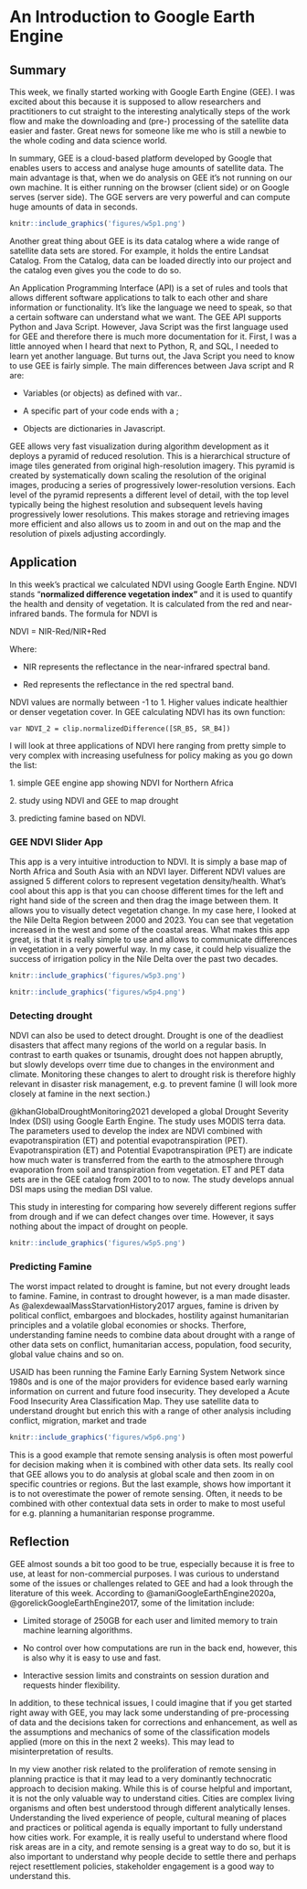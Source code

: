 # An Introduction to Google Earth Engine

## Summary

This week, we finally started working with Google Earth Engine (GEE). I was excited about this because it is supposed to allow researchers and practitioners to cut straight to the interesting analytically steps of the work flow and make the downloading and (pre-) processing of the satellite data easier and faster. Great news for someone like me who is still a newbie to the whole coding and data science world.

In summary, GEE is a cloud-based platform developed by Google that enables users to access and analyse huge amounts of satellite data. The main advantage is that, when we do analysis on GEE it's not running on our own machine. It is either running on the browser (client side) or on Google serves (server side). The GGE servers are very powerful and can compute huge amounts of data in seconds.

```r
knitr::include_graphics('figures/w5p1.png')

```

Another great thing about GEE is its data catalog where a wide range of satellite data sets are stored. For example, it holds the entire Landsat Catalog. From the Catalog, data can be loaded directly into our project and the catalog even gives you the code to do so.

An Application Programming Interface (API) is a set of rules and tools that allows different software applications to talk to each other and share information or functionality. It's like the language we need to speak, so that a certain software can understand what we want. The GEE API supports Python and Java Script. However, Java Script was the first language used for GEE and therefore there is much more documentation for it. First, I was a little annoyed when I heard that next to Python, R, and SQL, I needed to learn yet another language. But turns out, the Java Script you need to know to use GEE is fairly simple. The main differences between Java script and R are:

-   Variables (or objects) as defined with var..

-   A specific part of your code ends with a ;

-   Objects are dictionaries in Javascript.

GEE allows very fast visualization during algorithm development as it deploys a pyramid of reduced resolution. This is a hierarchical structure of image tiles generated from original high-resolution imagery. This pyramid is created by systematically down scaling the resolution of the original images, producing a series of progressively lower-resolution versions. Each level of the pyramid represents a different level of detail, with the top level typically being the highest resolution and subsequent levels having progressively lower resolutions. This makes storage and retrieving images more efficient and also allows us to zoom in and out on the map and the resolution of pixels adjusting accordingly.

## Application

In this week's practical we calculated NDVI using Google Earth Engine. NDVI stands "**normalized difference vegetation index"** and it is used to quantify the health and density of vegetation. It is calculated from the red and near-infrared bands. The formula for NDVI is

NDVI = NIR-Red/NIR+Red

Where:

-   NIR represents the reflectance in the near-infrared spectral band.

-   Red represents the reflectance in the red spectral band.

NDVI values are normally between -1 to 1. Higher values indicate healthier or denser vegetation cover. In GEE calculating NDVI has its own function:

```         
var NDVI_2 = clip.normalizedDifference([SR_B5, SR_B4])
```

I will look at three applications of NDVI here ranging from pretty simple to very complex with increasing usefulness for policy making as you go down the list:

1\. simple GEE engine app showing NDVI for Northern Africa

2\. study using NDVI and GEE to map drought

3\. predicting famine based on NDVI.

### GEE NDVI Slider App

This app is a very intuitive introduction to NDVI. It is simply a base map of North Africa and South Asia with an NDVI layer. Different NDVI values are assigned 5 different colors to represent vegetation density/health. What's cool about this app is that you can choose different times for the left and right hand side of the screen and then drag the image between them. It allows you to visually detect vegetation change. In my case here, I looked at the Nile Delta Region between 2000 and 2023. You can see that vegetation increased in the west and some of the coastal areas. What makes this app great, is that it is really simple to use and allows to communicate differences in vegetation in a very powerful way. In my case, it could help visualize the success of irrigation policy in the Nile Delta over the past two decades.

```r
knitr::include_graphics('figures/w5p3.png')
```

```r
knitr::include_graphics('figures/w5p4.png')
```

### Detecting drought

NDVI can also be used to detect drought. Drought is one of the deadliest disasters that affect many regions of the world on a regular basis. In contrast to earth quakes or tsunamis, drought does not happen abruptly, but slowly develops overr time due to changes in the environment and climate. Monitoring these changes to alert to drought risk is therefore highly relevant in disaster risk management, e.g. to prevent famine (I will look more closely at famine in the next section.)

@khanGlobalDroughtMonitoring2021 developed a global Drought Severity Index (DSI) using Google Earth Engine. The study uses MODIS terra data. The parameters used to develop the index are NDVI combined with evapotranspiration (ET) and potential evapotranspiration (PET). Evapotranspiration (ET) and Potential Evapotranspiration (PET) are indicate how much water is transferred from the earth to the atmosphere through evaporation from soil and transpiration from vegetation. ET and PET data sets are in the GEE catalog from 2001 to to now. The study develops annual DSI maps using the median DSI value.

This study in interesting for comparing how severely different regions suffer from drough and if we can defect changes over time. However, it says nothing about the impact of drought on people.

```r
knitr::include_graphics('figures/w5p5.png')
```

### Predicting Famine

The worst impact related to drought is famine, but not every drought leads to famine. Famine, in contrast to drought however, is a man made disaster. As @alexdewaalMassStarvationHistory2017 argues, famine is driven by political conflict, embargoes and blockades, hostility against humanitarian principles and a volatile global economies or shocks. Therfore, understanding famine needs to combine data about drought with a range of other data sets on conflict, humanitarian access, population, food security, global value chains and so on.

USAID has been running the Famine Early Earning System Network since 1980s and is one of the major providers for evidence based early warning information on current and future food insecurity. They developed a Acute Food Insecurity Area Classification Map. They use satellite data to understand drought but enrich this with a range of other analysis including conflict, migration, market and trade

```r
knitr::include_graphics('figures/w5p6.png')
```

This is a good example that remote sensing analysis is often most powerful for decision making when it is combined with other data sets. Its really cool that GEE allows you to do analysis at global scale and then zoom in on specific countries or regions. But the last example, shows how important it is to not overestimate the power of remote sensing. Often, it needs to be combined with other contextual data sets in order to make to most useful for e.g. planning a humanitarian response programme.

## Reflection

GEE almost sounds a bit too good to be true, especially because it is free to use, at least for non-commercial purposes. I was curious to understand some of the issues or challenges related to GEE and had a look through the literature of this week. According to @amaniGoogleEarthEngine2020a, @gorelickGoogleEarthEngine2017, some of the limitation include:

-   Limited storage of 250GB for each user and limited memory to train machine learning algorithms.

-   No control over how computations are run in the back end, however, this is also why it is easy to use and fast.

-   Interactive session limits and constraints on session duration and requests hinder flexibility.

In addition, to these technical issues, I could imagine that if you get started right away with GEE, you may lack some understanding of pre-processing of data and the decisions taken for corrections and enhancement, as well as the assumptions and mechanics of some of the classification models applied (more on this in the next 2 weeks). This may lead to misinterpretation of results.

In my view another risk related to the proliferation of remote sensing in planning practice is that it may lead to a very dominantly technocratic approach to decision making. While this is of course helpful and important, it is not the only valuable way to understand cities. Cities are complex living organisms and often best understood through different analytically lenses. Understanding the lived experience of people, cultural meaning of places and practices or political agenda is equally important to fully understand how cities work. For example, it is really useful to understand where flood risk areas are in a city, and remote sensing is a great way to do so, but it is also important to understand why people decide to settle there and perhaps reject resettlement policies, stakeholder engagement is a good way to understand this.

